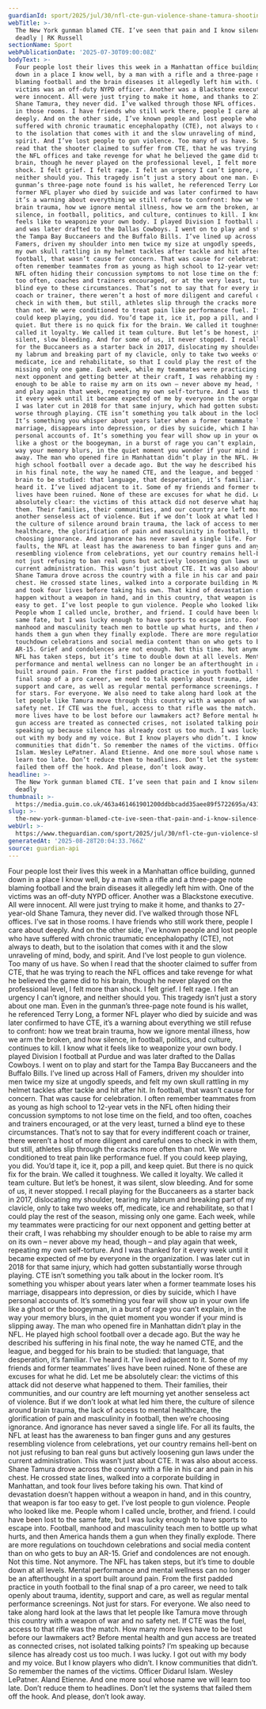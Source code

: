 ```yaml
---
guardianId: sport/2025/jul/30/nfl-cte-gun-violence-shane-tamura-shooting-comment
webTitle: >-
  The New York gunman blamed CTE. I’ve seen that pain and I know silence is
  deadly | RK Russell
sectionName: Sport
webPublicationDate: '2025-07-30T09:00:08Z'
bodyText: >-
  Four people lost their lives this week in a Manhattan office building, gunned
  down in a place I know well, by a man with a rifle and a three-page note
  blaming football and the brain diseases it allegedly left him with. One of the
  victims was an off-duty NYPD officer. Another was a Blackstone executive. All
  were innocent. All were just trying to make it home, and thanks to 27-year-old
  Shane Tamura, they never did. I’ve walked through those NFL offices. I’ve sat
  in those rooms. I have friends who still work there, people I care about
  deeply. And on the other side, I’ve known people and lost people who have
  suffered with chronic traumatic encephalopathy (CTE), not always to death, but
  to the isolation that comes with it and the slow unraveling of mind, body, and
  spirit. And I’ve lost people to gun violence. Too many of us have. So when I
  read that the shooter claimed to suffer from CTE, that he was trying to reach
  the NFL offices and take revenge for what he believed the game did to his
  brain, though he never played on the professional level, I felt more than
  shock. I felt grief. I felt rage. I felt an urgency I can’t ignore, and
  neither should you. This tragedy isn’t just a story about one man. Even in the
  gunman’s three-page note found is his wallet, he referenced Terry Long, a
  former NFL player who died by suicide and was later confirmed to have CTE,
  it’s a warning about everything we still refuse to confront: how we treat
  brain trauma, how we ignore mental illness, how we arm the broken, and how
  silence, in football, politics, and culture, continues to kill. I know what it
  feels like to weaponize your own body. I played Division I football at Purdue
  and was later drafted to the Dallas Cowboys. I went on to play and start for
  the Tampa Bay Buccaneers and the Buffalo Bills. I’ve lined up across Hall of
  Famers, driven my shoulder into men twice my size at ungodly speeds, and felt
  my own skull rattling in my helmet tackles after tackle and hit after hit. In
  football, that wasn’t cause for concern. That was cause for celebration. I
  often remember teammates from as young as high school to 12-year vets in the
  NFL often hiding their concussion symptoms to not lose time on the field, and
  too often, coaches and trainers encouraged, or at the very least, turned a
  blind eye to these circumstances. That’s not to say that for every indifferent
  coach or trainer, there weren’t a host of more diligent and careful ones to
  check in with them, but still, athletes slip through the cracks more often
  than not. We were conditioned to treat pain like performance fuel. If you
  could keep playing, you did. You’d tape it, ice it, pop a pill, and keep
  quiet. But there is no quick fix for the brain. We called it toughness. We
  called it loyalty. We called it team culture. But let’s be honest, it was
  silent, slow bleeding. And for some of us, it never stopped. I recall playing
  for the Buccaneers as a starter back in 2017, dislocating my shoulder, tearing
  my labrum and breaking part of my clavicle, only to take two weeks off,
  medicate, ice and rehabilitate, so that I could play the rest of the season,
  missing only one game. Each week, while my teammates were practicing for our
  next opponent and getting better at their craft, I was rehabbing my shoulder
  enough to be able to raise my arm on its own – never above my head, though –
  and play again that week, repeating my own self-torture. And I was thanked for
  it every week until it became expected of me by everyone in the organization.
  I was later cut in 2018 for that same injury, which had gotten substantially
  worse through playing. CTE isn’t something you talk about in the locker room.
  It’s something you whisper about years later when a former teammate loses his
  marriage, disappears into depression, or dies by suicide, which I have
  personal accounts of. It’s something you fear will show up in your own life
  like a ghost or the boogeyman, in a burst of rage you can’t explain, in the
  way your memory blurs, in the quiet moment you wonder if your mind is slipping
  away. The man who opened fire in Manhattan didn’t play in the NFL. He played
  high school football over a decade ago. But the way he described his suffering
  in his final note, the way he named CTE, and the league, and begged for his
  brain to be studied: that language, that desperation, it’s familiar. I’ve
  heard it. I’ve lived adjacent to it. Some of my friends and former teammates’
  lives have been ruined. None of these are excuses for what he did. Let me be
  absolutely clear: the victims of this attack did not deserve what happened to
  them. Their families, their communities, and our country are left mourning yet
  another senseless act of violence. But if we don’t look at what led him there,
  the culture of silence around brain trauma, the lack of access to mental
  healthcare, the glorification of pain and masculinity in football, then we’re
  choosing ignorance. And ignorance has never saved a single life. For all its
  faults, the NFL at least has the awareness to ban finger guns and any gestures
  resembling violence from celebrations, yet our country remains hell-bent on
  not just refusing to ban real guns but actively loosening gun laws under the
  current administration. This wasn’t just about CTE. It was also about access.
  Shane Tamura drove across the country with a file in his car and pain in his
  chest. He crossed state lines, walked into a corporate building in Manhattan,
  and took four lives before taking his own. That kind of devastation doesn’t
  happen without a weapon in hand, and in this country, that weapon is far too
  easy to get. I’ve lost people to gun violence. People who looked like me.
  People whom I called uncle, brother, and friend. I could have been lost to the
  same fate, but I was lucky enough to have sports to escape into. Football,
  manhood and masculinity teach men to bottle up what hurts, and then America
  hands them a gun when they finally explode. There are more regulations on
  touchdown celebrations and social media content than on who gets to buy an
  AR-15. Grief and condolences are not enough. Not this time. Not anymore. The
  NFL has taken steps, but it’s time to double down at all levels. Mental
  performance and mental wellness can no longer be an afterthought in a sport
  built around pain. From the first padded practice in youth football to the
  final snap of a pro career, we need to talk openly about trauma, identity,
  support and care, as well as regular mental performance screenings. Not just
  for stars. For everyone. We also need to take along hard look at the laws that
  let people like Tamura move through this country with a weapon of war and no
  safety net. If CTE was the fuel, access to that rifle was the match. How many
  more lives have to be lost before our lawmakers act? Before mental health and
  gun access are treated as connected crises, not isolated talking points? I’m
  speaking up because silence has already cost us too much. I was lucky. I got
  out with my body and my voice. But I know players who didn’t. I know
  communities that didn’t. So remember the names of the victims. Officer Didarul
  Islam. Wesley LePatner. Aland Etienne. And one more soul whose name we will
  learn too late. Don’t reduce them to headlines. Don’t let the systems that
  failed them off the hook. And please, don’t look away.
headline: >-
  The New York gunman blamed CTE. I’ve seen that pain and I know silence is
  deadly
thumbnail: >-
  https://media.guim.co.uk/463a461461901200ddbbcadd35aee89f5722695a/431_0_4306_3445/500.jpg
slug: >-
  the-new-york-gunman-blamed-cte-ive-seen-that-pain-and-i-know-silence-is-deadly-or-rk-russell
webUrl: >-
  https://www.theguardian.com/sport/2025/jul/30/nfl-cte-gun-violence-shane-tamura-shooting-comment
generatedAt: '2025-08-28T20:04:33.766Z'
source: guardian-api
---
```

Four people lost their lives this week in a Manhattan office building, gunned down in a place I know well, by a man with a rifle and a three-page note blaming football and the brain diseases it allegedly left him with. One of the victims was an off-duty NYPD officer. Another was a Blackstone executive. All were innocent. All were just trying to make it home, and thanks to 27-year-old Shane Tamura, they never did. I’ve walked through those NFL offices. I’ve sat in those rooms. I have friends who still work there, people I care about deeply. And on the other side, I’ve known people and lost people who have suffered with chronic traumatic encephalopathy (CTE), not always to death, but to the isolation that comes with it and the slow unraveling of mind, body, and spirit. And I’ve lost people to gun violence. Too many of us have. So when I read that the shooter claimed to suffer from CTE, that he was trying to reach the NFL offices and take revenge for what he believed the game did to his brain, though he never played on the professional level, I felt more than shock. I felt grief. I felt rage. I felt an urgency I can’t ignore, and neither should you. This tragedy isn’t just a story about one man. Even in the gunman’s three-page note found is his wallet, he referenced Terry Long, a former NFL player who died by suicide and was later confirmed to have CTE, it’s a warning about everything we still refuse to confront: how we treat brain trauma, how we ignore mental illness, how we arm the broken, and how silence, in football, politics, and culture, continues to kill. I know what it feels like to weaponize your own body. I played Division I football at Purdue and was later drafted to the Dallas Cowboys. I went on to play and start for the Tampa Bay Buccaneers and the Buffalo Bills. I’ve lined up across Hall of Famers, driven my shoulder into men twice my size at ungodly speeds, and felt my own skull rattling in my helmet tackles after tackle and hit after hit. In football, that wasn’t cause for concern. That was cause for celebration. I often remember teammates from as young as high school to 12-year vets in the NFL often hiding their concussion symptoms to not lose time on the field, and too often, coaches and trainers encouraged, or at the very least, turned a blind eye to these circumstances. That’s not to say that for every indifferent coach or trainer, there weren’t a host of more diligent and careful ones to check in with them, but still, athletes slip through the cracks more often than not. We were conditioned to treat pain like performance fuel. If you could keep playing, you did. You’d tape it, ice it, pop a pill, and keep quiet. But there is no quick fix for the brain. We called it toughness. We called it loyalty. We called it team culture. But let’s be honest, it was silent, slow bleeding. And for some of us, it never stopped. I recall playing for the Buccaneers as a starter back in 2017, dislocating my shoulder, tearing my labrum and breaking part of my clavicle, only to take two weeks off, medicate, ice and rehabilitate, so that I could play the rest of the season, missing only one game. Each week, while my teammates were practicing for our next opponent and getting better at their craft, I was rehabbing my shoulder enough to be able to raise my arm on its own – never above my head, though – and play again that week, repeating my own self-torture. And I was thanked for it every week until it became expected of me by everyone in the organization. I was later cut in 2018 for that same injury, which had gotten substantially worse through playing. CTE isn’t something you talk about in the locker room. It’s something you whisper about years later when a former teammate loses his marriage, disappears into depression, or dies by suicide, which I have personal accounts of. It’s something you fear will show up in your own life like a ghost or the boogeyman, in a burst of rage you can’t explain, in the way your memory blurs, in the quiet moment you wonder if your mind is slipping away. The man who opened fire in Manhattan didn’t play in the NFL. He played high school football over a decade ago. But the way he described his suffering in his final note, the way he named CTE, and the league, and begged for his brain to be studied: that language, that desperation, it’s familiar. I’ve heard it. I’ve lived adjacent to it. Some of my friends and former teammates’ lives have been ruined. None of these are excuses for what he did. Let me be absolutely clear: the victims of this attack did not deserve what happened to them. Their families, their communities, and our country are left mourning yet another senseless act of violence. But if we don’t look at what led him there, the culture of silence around brain trauma, the lack of access to mental healthcare, the glorification of pain and masculinity in football, then we’re choosing ignorance. And ignorance has never saved a single life. For all its faults, the NFL at least has the awareness to ban finger guns and any gestures resembling violence from celebrations, yet our country remains hell-bent on not just refusing to ban real guns but actively loosening gun laws under the current administration. This wasn’t just about CTE. It was also about access. Shane Tamura drove across the country with a file in his car and pain in his chest. He crossed state lines, walked into a corporate building in Manhattan, and took four lives before taking his own. That kind of devastation doesn’t happen without a weapon in hand, and in this country, that weapon is far too easy to get. I’ve lost people to gun violence. People who looked like me. People whom I called uncle, brother, and friend. I could have been lost to the same fate, but I was lucky enough to have sports to escape into. Football, manhood and masculinity teach men to bottle up what hurts, and then America hands them a gun when they finally explode. There are more regulations on touchdown celebrations and social media content than on who gets to buy an AR-15. Grief and condolences are not enough. Not this time. Not anymore. The NFL has taken steps, but it’s time to double down at all levels. Mental performance and mental wellness can no longer be an afterthought in a sport built around pain. From the first padded practice in youth football to the final snap of a pro career, we need to talk openly about trauma, identity, support and care, as well as regular mental performance screenings. Not just for stars. For everyone. We also need to take along hard look at the laws that let people like Tamura move through this country with a weapon of war and no safety net. If CTE was the fuel, access to that rifle was the match. How many more lives have to be lost before our lawmakers act? Before mental health and gun access are treated as connected crises, not isolated talking points? I’m speaking up because silence has already cost us too much. I was lucky. I got out with my body and my voice. But I know players who didn’t. I know communities that didn’t. So remember the names of the victims. Officer Didarul Islam. Wesley LePatner. Aland Etienne. And one more soul whose name we will learn too late. Don’t reduce them to headlines. Don’t let the systems that failed them off the hook. And please, don’t look away.
